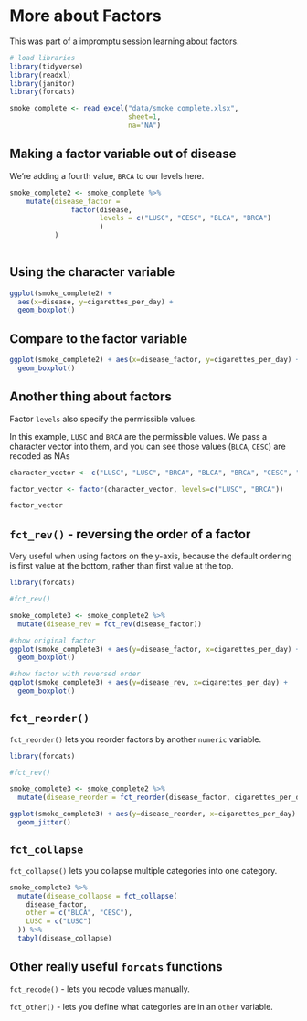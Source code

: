# More about Factors

This was part of a impromptu session learning about factors.


```r
# load libraries
library(tidyverse)
library(readxl)
library(janitor)
library(forcats)

smoke_complete <- read_excel("data/smoke_complete.xlsx", 
                             sheet=1, 
                             na="NA")
```

## Making a factor variable out of disease

We're adding a fourth value, `BRCA` to our levels here.

```r
smoke_complete2 <- smoke_complete %>% 
    mutate(disease_factor = 
               factor(disease,
                      levels = c("LUSC", "CESC", "BLCA", "BRCA")
                      )
           ) 
    
```

## Using the character variable

```r
ggplot(smoke_complete2) + 
  aes(x=disease, y=cigarettes_per_day) +
  geom_boxplot()
```

## Compare to the factor variable


```r
ggplot(smoke_complete2) + aes(x=disease_factor, y=cigarettes_per_day) +
  geom_boxplot()
```

## Another thing about factors

Factor `levels` also specify the permissible values. 

In this example, `LUSC` and `BRCA` are the permissible values. We pass a character vector into them, and you can see those values (`BLCA`, `CESC`) are recoded as NAs

```r
character_vector <- c("LUSC", "LUSC", "BRCA", "BLCA", "BRCA", "CESC", "CESC")

factor_vector <- factor(character_vector, levels=c("LUSC", "BRCA"))

factor_vector

```

## `fct_rev()` - reversing the order of a factor

Very useful when using factors on the y-axis, because the default ordering is first value at the bottom, rather than first value at the top.


```r
library(forcats)

#fct_rev()

smoke_complete3 <- smoke_complete2 %>%
  mutate(disease_rev = fct_rev(disease_factor))

#show original factor
ggplot(smoke_complete3) + aes(y=disease_factor, x=cigarettes_per_day) +
  geom_boxplot()

#show factor with reversed order
ggplot(smoke_complete3) + aes(y=disease_rev, x=cigarettes_per_day) +
  geom_boxplot()

```

## `fct_reorder()`

`fct_reorder()` lets you reorder factors by another `numeric` variable.


```r
library(forcats)

#fct_rev()

smoke_complete3 <- smoke_complete2 %>%
  mutate(disease_reorder = fct_reorder(disease_factor, cigarettes_per_day))

ggplot(smoke_complete3) + aes(y=disease_reorder, x=cigarettes_per_day) +
  geom_jitter()
```

## `fct_collapse`

`fct_collapse()` lets you collapse multiple categories into one category.

```r

smoke_complete3 %>% 
  mutate(disease_collapse = fct_collapse(
    disease_factor,
    other = c("BLCA", "CESC"),
    LUSC = c("LUSC")
  )) %>%
  tabyl(disease_collapse)
```

## Other really useful `forcats` functions

`fct_recode()` - lets you recode values manually.

`fct_other()` - lets you define what categories are in an `other` variable. 
